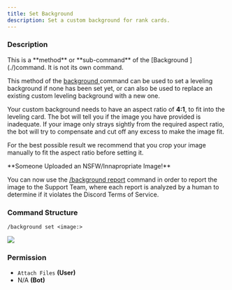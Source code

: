 ```yaml
---
title: Set Background
description: Set a custom background for rank cards.
---
```


### Description

<Callout type="warning">
	This is a **method** or **sub-command** of the [Background ](./)command. It is not its own command.
</Callout>

This method of the [background ](./)command can be used to set a leveling background if none has been set yet, or can
also be used to replace an existing custom leveling background with a new one.

Your custom background needs to have an aspect ratio of **4:1**, to fit into the leveling card. The bot will tell you if
the image you have provided is inadequate. If your image only strays sightly from the required aspect ratio, the bot
will try to compensate and cut off any excess to make the image fit.

For the best possible result we recommend that you crop your image manually to fit the aspect ratio before setting it.

<Callout type="warning">
**Someone Uploaded an NSFW/Innapropriate Image!**

You can now use the [/background report](report.md) command in order to report the image to the Support Team, where each
report is analyzed by a human to determine if it violates the Discord Terms of Service.

</Callout>

### Command Structure

```
/background set <image:>
```

![](../../../_assets/troyBAc.png)

### **Permission**

- `Attach Files` **(User)**
- N/A **(Bot)**
